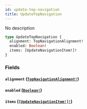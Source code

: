 ```yaml
---
id: update-top-navigation
title: UpdateTopNavigation
---
```


No description

```graphql
type UpdateTopNavigation {
  alignment: TopNavigationAlignment!
  enabled: Boolean!
  items: [UpdateNavigationItem!]!
}
```

### Fields

#### `alignment` ([`TopNavigationAlignment!`](/docs/graphql/enums/top-navigation-alignment))

#### `enabled` ([`Boolean!`](/docs/graphql/scalars/boolean))

#### `items` ([`[UpdateNavigationItem!]!`](/docs/graphql/inputs/update-navigation-item))
